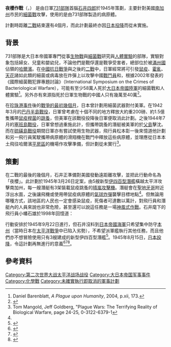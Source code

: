 {{Infobox military conflict 
|conflict = 夜櫻作戰
|partof = [[第二次世界大戰|第二次世界大戰]][[太平洋戰爭|太平洋戰爭]]
|image = [[File:Shiro-ishii.jpg|200px]]
|caption = 日軍[[731部隊|731部隊]]首腦的[[石井四郎|石井四郎]]，同時亦是夜櫻作戰的策劃人
|date = 1945年9月22日
|place = {{USA|1912}}[[南加州|南加州]]
|result = [[日本投降|日本投降]]，行動從未實施。
}}
'''夜櫻作戰'''（{{jpn|j=夜桜作戦|hg=よざくらさくせん|rm=Yozakura Sakusen}}，{{lang-en|Operation Cherry Blossoms at Night}}） 是由日軍[[731部隊|731部隊]]首腦[[石井四郎|石井四郎]]於1945年策劃，主要針對美國[[南加州|南加州]]市民的[[細菌戰|細菌戰]]攻擊，使用的是由731部隊製造的病原體。

計劃時距離[[二戰|二戰]]結束還有4個月，而此計劃最終亦因[[日本投降|日本投降]]而從未實施。

== 背景 ==
731部隊是大日本帝國軍專門從事[[生物戰|生物戰]]與[[細菌戰|細菌戰]]研究與[[人體實驗|人體實驗]]的部隊，實驗對象包括婦女、兒童和嬰幼兒，不論他們是戰俘還是戰爭受害者，總部位於被[[滿州國|滿州國]]佔領的[[哈爾濱|哈爾濱]]。在[[中國抗日戰爭|中國抗日戰爭]]與之後的[[二戰|二戰]]中，日軍經常將可引發[[鼠疫|鼠疫]]、[[霍亂|霍亂]]、[[天花|天花]]諸如此類的細菌或病毒放在炸彈上以攻擊中國[[戰鬥員|戰鬥員]]和{{link-en|非戰鬥員|non-combatants}}，根據2002年發表的《國際細菌戰犯罪專題討論》（International Symposium on the Crimes of Bacteriological Warfare），可能有至少58萬人死於[[大日本帝國陸軍|大日本帝國陸軍]]的細菌戰和人體實驗<ref>Daniel Barenblatt, ''A Plague upon Humanity'', 2004, p.xii, 173.</ref>。另外亦有來源指死於日軍生物戰的中國人只有幾萬至40萬<ref>{{cite news |title=Doctors of Depravity |publisher=Daily Mail |author=Christopher Hudson |date=2007-03-02 |url=http://www.dailymail.co.uk/pages/live/articles/news/news.html?in_article_id=439776&in_page_id=1770 |location=London |accessdate=2016-03-06 |archive-date=2007-09-29 |archive-url=https://web.archive.org/web/20070929145353/http://www.dailymail.co.uk/pages/live/articles/news/news.html?in_article_id=439776&in_page_id=1770 |dead-url=no }}</ref>。

在[[珍珠港事件|珍珠港事件]]後的[[太平洋戰爭|戰爭的最初幾個月]]，日本曾計劃用細菌武器對付美軍。在1942年3月的[[巴丹半島戰役_(1942年)|巴丹半島戰役]]，日軍曾考慮在十個不同的地方釋放大約重200磅、約1.5億隻攜帶[[鼠疫桿菌|鼠疫桿菌]]的[[跳蚤|跳蚤]]，但美軍在該戰役投降後日軍便取消此計劃。之後1944年7月的[[塞班島戰役|塞班島戰役]]，日軍曾想過重施此計，但攜帶跳蚤的潛艇被美軍的{{link-en|劍魚號潛艇（SS-193）|USS Swordfish (SS-193)}}於[[父島|父島]]擊沈。而在[[硫磺島戰役|硫磺島戰役]]期間日軍亦有嘗試使用生物武器，飛行員松本彰一後來憶道他計劃和另一飛行員駕駛攜帶病原體的滑翔機在戰鬥中釋放這些病原體，並理應從日本本土飛往哈爾濱[[平房区_(哈尔滨市)|平房區]]的機場作攻擊準備，但計劃從未實行<ref name="OP">Tom Mangold, Jeff Goldberg, "Plague Wars: The Terrifying Reality of Biological Warfare, page 24-25, 0-3122-6379-1</ref>。

== 策劃 ==
在二戰的最後的幾個月，石井正準備對美國發動遠距離攻擊，並把此行動命名為「夜櫻」。此計劃於1945年3月26日定案，由5艘新型[[伊四百型潛艦|伊四百型潛艦]]橫越太平洋攻擊南加州，每一艘潛艇有3架裝載鼠疫跳蚤的[[晴嵐攻擊機|晴嵐攻擊機]]。潛艇會在[[聖地牙哥_(加利福尼亞州)|聖地牙哥]]附近浮出水面，之後讓飛機或使用帶鼠疫病原體的[[氣球炸彈|氣球炸彈]]襲擊目標地點<ref name=Newyork/>。但無論用哪種方式，該地區的人民也一定會感染鼠疫，死傷者可達數以萬計，對飛行員和潛艇內的人員來說也非常危險，甚至還可以說這任務是一場[[神風突擊隊|神風式作戰]]。石井麾下的飛行員小幡石雄於1998年回憶道：

{{Cquote|我是直接從石井口中得知這名叫「夜櫻作戰」的神風式任務的。我是17歲班的隊長，而據我了解，任務的內容是散播有鼠疫的跳蚤到敵人的基地，使他們染病。}} 

行動安排於1945年9月22日進行，但石井沒料到[[日本帝國海軍|日本帝國海軍]]只希望集中防守[[本州|本州]]（當時日本在[[太平洋戰爭|太平洋戰爭]]中已陷入劣勢），不希望派軍艦執行其他任務，而且他們亦不想冒險使用只有3艘建成的新型伊四百型潛艦<ref name=Newyork>{{cite news |first=Nicholas D. |last=Kristof |title=Unlocking a Deadly Secret |work=The New York Times |date=1995-03-17}}</ref>。1945年8月15日，[[日本投降|日本投降]]，令這計劃再無進行的意義<ref>{{cite web| url=http://www.globalsecurity.org/wmd/intro/bio_plague.htm| title=Weapons of Mass Destruction - Plague as Biological Weapons Agent| publisher=GlobalSecurity.org| accessdate=2014-12-21| archive-date=2018-01-16| archive-url=https://www.webcitation.org/6wWEICEzn?url=http://www.globalsecurity.org/wmd/intro/bio_plague.htm| dead-url=no}}</ref><ref>{{cite web| url=http://www.npr.org/2011/04/25/135638924/where-to-find-the-worlds-most-wicked-bugs| author=Amy Stewart| title=Where To Find The World's Most 'Wicked Bugs' - Fleas| publisher=National Public Radio| date=2011-04-25| accessdate=2016-03-06| archive-date=2018-01-16| archive-url=https://www.webcitation.org/6wWEIe8kg?url=https://www.npr.org/2011/04/25/135638924/where-to-find-the-worlds-most-wicked-bugs| dead-url=no}}</ref><ref>{{cite web| url=http://www.japantimes.co.jp/opinion/2001/06/05/commentary/world-commentary/the-trial-of-unit-731/| author=Russell Working| title=The trial of Unit 731| publisher=The Japan Times| date=2001-06-05| accessdate=2016-03-06| archive-date=2017-07-26| archive-url=https://web.archive.org/web/20170726065251/http://www.japantimes.co.jp/opinion/2001/06/05/commentary/world-commentary/the-trial-of-unit-731/| dead-url=no}}</ref>。

== 參考資料 ==
{{reflist|2}}
{{日本細菌武器}}
[[Category:第二次世界大战太平洋战场战役|Category:第二次世界大战太平洋战场战役]]
[[Category:大日本帝国军事事件|Category:大日本帝国军事事件]]
[[Category:化學戰|Category:化學戰]]
[[Category:未確實執行即取消的軍事計劃|Category:未確實執行即取消的軍事計劃]]